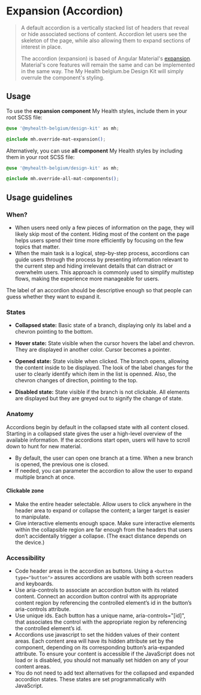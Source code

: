 
<Meta title="Angular Components/Expansion" />

# Expansion (Accordion)

> A default accordion is a vertically stacked list of headers that reveal or hide associated sections of content.
> Accordion let users see the skeleton of the page, while also allowing them to expand sections of interest in place.
>
> The accordion (expansion) is based of Angular Material's [expansion](https://material.angular.io/components/expansion). Material's core features will remain the same and can be implemented in the same way.
> The My Health belgium.be Design Kit will simply overrule the component's styling.

## Usage

To use the **expansion component** My Health styles, include them in your root SCSS file:

```css
@use '@myhealth-belgium/design-kit' as mh;

@include mh.override-mat-expansion();
```

Alternatively, you can use **all component** My Health styles by including them in your root SCSS file:

```css
@use '@myhealth-belgium/design-kit' as mh;

@include mh.override-all-mat-components();
```

## Usage guidelines

### When?
 * When users need only a few pieces of information on the page, they will likely skip most of the content. Hiding most of the content on the page helps users spend their time more efficiently by focusing on the few topics that matter.
 * When the main task is a logical, step-by-step process, accordions can guide users through the process by presenting information relevant to the current step and hiding irrelevant details that can distract or overwhelm users. This approach is commonly used to simplify multistep flows, making the experience more manageable for users.

The label of an accordion should be descriptive enough so that people can guess whether they want to expand it.

### States
* **Collapsed state:**
 Basic state of a branch, displaying only its label and a chevron pointing to the bottom.

* **Hover state:**
State visible when the cursor hovers the label and chevron. They are displayed in another color. Cursor becomes a pointer.

* **Opened state:**
State visible when clicked. The branch opens, allowing the content inside to be displayed. The look of the label changes for the user to clearly identify which item in the list is openned. Also, the chevron changes of direction, pointing to the top.

* **Disabled state:**
State visible if the branch is not clickable. All elements are displayed but they are greyed out to signify the change of state.

### Anatomy
Accordions begin by default in the collapsed state with all content closed. Starting in a collapsed state gives the user a high-level overview of the available information.  If the accordions start open, users will have to scroll down to hunt for new material.
* By default, the user can open one branch at a time. When a new branch is opened, the previous one is closed.
* If needed, you can parameter the accordion to allow the user to expand multiple branch at once.

#### Clickable zone
* Make the entire header selectable. Allow users to click anywhere in the header area to expand or collapse the content; a larger target is easier to manipulate.
* Give interactive elements enough space. Make sure interactive elements within the collapsible region are far enough from the headers that users don’t accidentally trigger a collapse. (The exact distance depends on the device.)

### Accessibility
* Code header areas in the accordion as buttons. Using a `<button type="button">` assures accordions are usable with both screen readers and keyboards.
* Use aria-controls to associate an accordion button with its related content. Connect an accordion button control with its appropriate content region by referencing the controlled element’s id in the button’s aria-controls attribute.
* Use unique ids. Each button has a unique name, aria-controls="[id]", that associates the control with the appropriate region by referencing the controlled element’s id.
* Accordions use javascript to set the hidden values of their content areas. Each content area will have its hidden attribute set by the component, depending on its corresponding button’s aria-expanded attribute. To ensure your content is accessible if the JavaScript does not load or is disabled, you should not manually set hidden on any of your content areas.
* You do not need to add text alternatives for the collapsed and expanded accordion states. These states are set programmatically with JavaScript.


